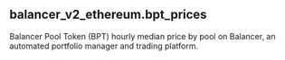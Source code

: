 ## balancer_v2_ethereum.bpt_prices 
Balancer Pool Token (BPT) hourly median price by pool on Balancer, an automated portfolio manager and trading platform.


<ParamField path="blockchain">

</ParamField>
<ParamField path="day">

</ParamField>
<ParamField path="version">

</ParamField>
<ParamField path="decimals">

</ParamField>
<ParamField path="contract_address">

</ParamField>
<ParamField path="bpt_price">

</ParamField>
